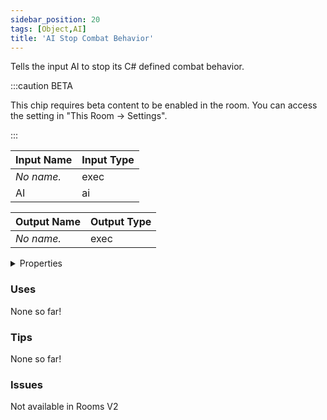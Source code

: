 ```yaml
---
sidebar_position: 20
tags: [Object,AI]
title: 'AI Stop Combat Behavior'
---
```


Tells the input AI to stop its C# defined combat behavior.

:::caution BETA

This chip requires beta content to be enabled in the room. You can access the setting in "This Room -> Settings".

:::


<EsbSvg />

| Input Name | Input Type |
|-----------|-----------|
| *No name.* | exec |
| AI | ai |

| Output Name | Output Type |
|-----------|-----------|
| *No name.* | exec |


<details>
  <summary>Properties</summary>
  <div>
    <div>
    <table>
      <thead>
        <tr>
          <th>Is beta required?</th>
          <th>✅</th>
        </tr>
        <tr>
          <th>Is this chip a trolling risk?</th>
          <th>❌</th>
        </tr>
        <tr>
          <th>Is this chip a role assignment risk?</th>
          <th>❌</th>
        </tr>
        <tr>
          <th>Chip UUID</th>
          <th>6e244bf2-cf71-4baa-912d-3e61c7fcd1be</th>
        </tr>
      </thead>
    </table>
    </div>
  </div>
</details>

### Uses

None so far!

### Tips

None so far!

### Issues

Not available in Rooms V2
